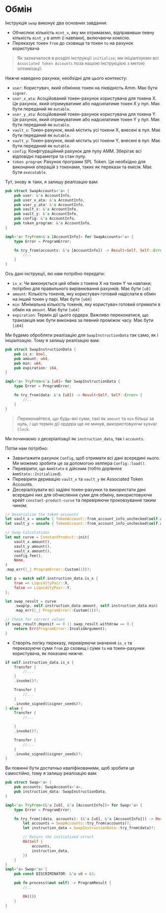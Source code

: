 # Обмін

Інструкція `swap` виконує два основних завдання:
- Обчислює кількість `mint_x`, яку ми отримаємо, відправивши певну кількість `mint_y` в amm (і навпаки), включаючи комісію.
- Переказує токен `from` до сховища та токен `to` на рахунок користувача

> Як зазначалося в розділі інструкції `initialize`; ми ініціалізуємо всі `Associated Token Accounts` поза нашою інструкцією з метою оптимізації.

<ArticleSection name="Required Accounts" id="required-accounts" level="h2" />

Нижче наведено рахунки, необхідні для цього контексту:
- `user`: Користувач, який обмінює токен на ліквідність Amm. Має бути `signer`.
- `user_x_ata`: Асоційований токен-рахунок користувача для токена X. Це рахунок, який отримуватиме або надсилатиме токен X у пул. Має бути переданий як `mutable`.
- `user_y_ata`: Асоційований токен-рахунок користувача для токена Y. Це рахунок, який отримуватиме або надсилатиме токен Y у пул. Має бути переданий як `mutable`.
- `vault_x`: Токен-рахунок, який містить усі токени X, внесені в пул. Має бути переданий як `mutable`.
- `vault_y`: Токен-рахунок, який містить усі токени Y, внесені в пул. Має бути переданий як `mutable`.
- `config`: Конфігураційний рахунок для пулу AMM. Зберігає всі відповідні параметри та стан пулу.
- `token program`: Рахунок програми SPL Token. Це необхідно для виконання операцій з токенами, таких як перекази та емісія. Має бути `executable`.

Тут, знову ж таки, я залишу реалізацію вам:

```rust
pub struct SwapAccounts<'a> {
    pub user: &'a AccountInfo,
    pub user_x_ata: &'a AccountInfo,
    pub user_y_ata: &'a AccountInfo,
    pub vault_x: &'a AccountInfo,
    pub vault_y: &'a AccountInfo,
    pub config: &'a AccountInfo,
    pub token_program: &'a AccountInfo,
}

impl<'a> TryFrom<&'a [AccountInfo]> for SwapAccounts<'a> {
    type Error = ProgramError;

    fn try_from(accounts: &'a [AccountInfo]) -> Result<Self, Self::Error> {
        //..
    }
}
```

<ArticleSection name="Дані інструкції" id="instruction-data" level="h2" />

Ось дані інструкції, які нам потрібно передати:
- `is_x`: Чи виконується цей обмін з токена X на токен Y чи навпаки; потрібно для правильного вирівнювання рахунків. Має бути `[u8]`
- `amount`: Кількість токенів, яку користувач готовий надіслати в обмін на інший токен у парі. Має бути `[u64]`
- `min`: Мінімальна кількість токенів, яку користувач готовий отримати в обмін на `amount`. Має бути `[u64]`
- `expiration`: Термін дії цього ордера. Важливо переконатися, що транзакція має бути виконана за певний проміжок часу. Має бути `[i64]`

Ми будемо обробляти реалізацію для `SwapInstructionData` так само, як і ініціалізацію. Тому я залишу реалізацію вам:

```rust
pub struct SwapInstructionData {
    pub is_x: bool,
    pub amount: u64,
    pub min: u64,
    pub expiration: i64,
}

impl<'a> TryFrom<&'a [u8]> for SwapInstructionData {
    type Error = ProgramError;

    fn try_from(data: &'a [u8]) -> Result<Self, Self::Error> {
        //..
    }
}
```

> Переконайтеся, що будь-які суми, такі як `amount` та `min` більші за нуль, і що термін дії ордера ще не минув, використовуючи sysvar `Clock`.

<ArticleSection name="Логіка інструкції" id="instruction-logic" level="h2" />

Ми починаємо з десеріалізації як `instruction_data`, так і `accounts`.

Потім нам потрібно:
- Завантажити рахунок `Config`, щоб отримати всі дані всередині нього. Ми можемо зробити це за допомогою хелпера `Config::load()`.
- Перевірити, що `AmmState` є дійсним (тобто дорівнює `AmmState::Initialized`).
- Перевірити деривацію `vault_x` та `vault_y` як Associated Token Accounts.
- Десеріалізувати всі задіяні токен-рахунки та використати дані всередині них для обчислення суми для обміну, використовуючи крейт `constant-product-curve` та перевіряючи проковзування таким чином:

```rust
// Deserialize the token accounts
let vault_x = unsafe { TokenAccount::from_account_info_unchecked(self.accounts.vault_x)? };
let vault_y = unsafe { TokenAccount::from_account_info_unchecked(self.accounts.vault_y)? };

// Swap Calculations
let mut curve = ConstantProduct::init(
    vault_x.amount(),
    vault_y.amount(),
    vault_x.amount(),
    config.fee(),
    None,
)
.map_err(|_| ProgramError::Custom(1))?;

let p = match self.instruction_data.is_x {
    true => LiquidityPair::X,
    false => LiquidityPair::Y,
};

let swap_result = curve
    .swap(p, self.instruction_data.amount, self.instruction_data.min)
    .map_err(|_| ProgramError::Custom(1))?;

// Check for correct values
if swap_result.deposit == 0 || swap_result.withdraw == 0 {
    return Err(ProgramError::InvalidArgument);
}
```

- Створіть логіку переказу, перевіряючи значення `is_x` та переказуючи суми `from` до сховищ і суми `to` на токен-рахунки користувача, як показано нижче:

```rust
if self.instruction_data.is_x {
    Transfer {
        //...
    }
    .invoke()?;

    Transfer {
        //...
    }
    .invoke_signed(&signer_seeds)?;
} else {
    Transfer {
        //...

    }
    .invoke()?;

    Transfer {
        //...
    }
    .invoke_signed(&signer_seeds)?;
}
```

Ви повинні бути достатньо кваліфікованими, щоб зробити це самостійно, тому я залишу реалізацію вам:

```rust
pub struct Swap<'a> {
    pub accounts: SwapAccounts<'a>,
    pub instruction_data: SwapInstructionData,
}

impl<'a> TryFrom<(&'a [u8], &'a [AccountInfo])> for Swap<'a> {
    type Error = ProgramError;

    fn try_from((data, accounts): (&'a [u8], &'a [AccountInfo])) -> Result<Self, Self::Error> {
        let accounts = SwapAccounts::try_from(accounts)?;
        let instruction_data = SwapInstructionData::try_from(data)?;

        // Return the initialized struct
        Ok(Self {
            accounts,
            instruction_data,
        })
    }
}
impl<'a> Swap<'a> {
    pub const DISCRIMINATOR: &'a u8 = &3;

    pub fn process(&mut self) -> ProgramResult {
        //..

        Ok(())
    }
}
```
